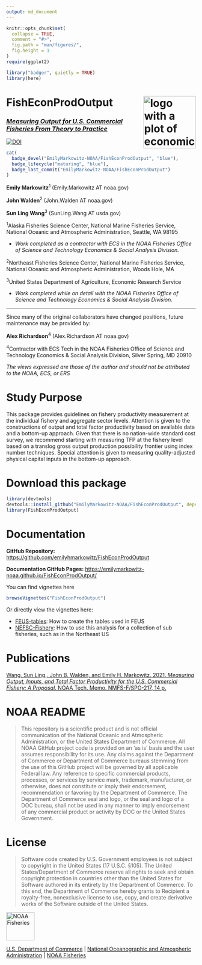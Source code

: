 ```yaml
---
output: md_document
---
```


<!-- README.md is generated from README.Rmd. Please edit that file -->

```r
knitr::opts_chunk$set(
  collapse = TRUE,
  comment = "#>",
  fig.path = "man/figures/",
  fig.height = 1
)
require(ggplot2)
```

```r
library("badger", quietly = TRUE)
library(here)
```

# FishEconProdOutput <a href={https://emilymarkowitz-noaa.github.io/FishEconProdOutput}><img src="man/figures/logo.png" align="right" width=139 height=139 alt="logo with a plot of economic productivity for fish and inverts." />


### *Measuring Output for U.S. Commercial Fisheries From Theory to Practice*


[![DOI](https://zenodo.org/badge/291852337.svg)](https://zenodo.org/badge/latestdoi/291852337)


```r
cat(
  badge_devel("EmilyMarkowitz-NOAA/FishEconProdOutput", "blue"),
  badge_lifecycle("maturing", "blue"),
  badge_last_commit("EmilyMarkowitz-NOAA/FishEconProdOutput")
)
```


**Emily Markowitz**^1^ (Emily.Markowitz AT noaa.gov)

**John Walden**^2^ (John.Walden AT noaa.gov)

**Sun Ling Wang**^3^ (SunLing.Wang AT usda.gov)

^1^Alaska Fisheries Science Center, National Marine Fisheries Service, National Oceanic and Atmospheric Administration, Seattle, WA 98195

 - *Work completed as a contractor with ECS in the NOAA Fisheries Office of Science and Technology Economics & Social Analysis Division.* 
 
 
^2^Northeast Fisheries Science Center,  National Marine Fisheries Service, National Oceanic and Atmospheric Administration, Woods Hole, MA

^3^United States Department of Agriculture, Economic Research Service 

 - *Work completed while on detail with the NOAA Fisheries Office of Science and Technology Economics & Social Analysis Division.* 

------------

Since many of the original collaborators have changed positions, future maintenance may be provided by: 

**Alex Richardson**^4^ (Alex.Richardson AT noaa.gov)

^4^Contractor with ECS Tech in the NOAA Fisheries Office of Science and Technology Economics & Social Analysis Division, Silver Spring, MD 20910 

*The views expressed are those of the author and should not be attributed to the NOAA, ECS, or ERS*

# Study Purpose

This package provides guidelines on fishery productivity measurement at the individual fishery and aggregate sector levels. Attention is given to the constructions of output and total factor productivity based on available data and a bottom-up approach. Given that there is no nation-wide standard cost survey, we recommend starting with measuring TFP at the fishery level based on a translog gross output production possibility frontier using index number techniques. Special attention is given to measuring quality-adjusted physical capital inputs in the bottom-up approach. 


# Download this package

```r
library(devtools)
devtools::install_github("EmilyMarkowitz-NOAA/FishEconProdOutput", dependencies = TRUE, build_vignettes = T)
library(FishEconProdOutput)
```


# Documentation

**GitHub Repository:** [https://github.com/emilyhmarkowitz/FishEconProdOutput](https://github.com/EmilyMarkowitz-NOAA/FishEconProdOutput)  

**Documentation GitHub Pages:** [https://emilymarkowitz-noaa.github.io/FishEconProdOutput/](https://emilymarkowitz-noaa.github.io/FishEconProdOutput/)


You can find vignettes here

```r
browseVignettes("FishEconProdOutput")
```

Or directly view the vignettes here: 

 - [FEUS-tables](https://emilymarkowitz-noaa.github.io/FishEconProdOutput/articles/FEUS-tables.html): How to create the tables used in FEUS
 - [NEFSC-Fishery](https://emilymarkowitz-noaa.github.io/FishEconProdOutput/articles/NEFSC-Fishery.html): How to use this analysis for a collection of sub fisheries, such as in the Northeast US

# Publications

[Wang, Sun Ling., John B. Walden, and Emily H. Markowitz. 2021. *Measuring Output, Inputs, and Total Factor Productivity for the U.S. Commercial Fishery: A Proposal*. NOAA Tech. Memo. NMFS-F/SPO-217, 14 p.](https://spo.nmfs.noaa.gov/sites/default/files/TM217.pdf)

# NOAA README

>This repository is a scientific product and is not official communication of the National Oceanic and Atmospheric Administration, or the United States Department of Commerce. All NOAA GitHub project code is provided on an ‘as is’ basis and the user assumes responsibility for its use. Any claims against the Department of Commerce or Department of Commerce bureaus stemming from the use of this GitHub project will be governed by all applicable Federal law. Any reference to specific commercial products, processes, or services by service mark, trademark, manufacturer, or otherwise, does not constitute or imply their endorsement, recommendation or favoring by the Department of Commerce. The Department of Commerce seal and logo, or the seal and logo of a DOC bureau, shall not be used in any manner to imply endorsement of any commercial product or activity by DOC or the United States Government.


# License

>Software code created by U.S. Government employees is not subject to copyright in the United States (17 U.S.C. §105). The United States/Department of Commerce reserve all rights to seek and obtain copyright protection in countries other than the United States for Software authored in its entirety by the Department of Commerce. To this end, the Department of Commerce hereby grants to Recipient a royalty-free, nonexclusive license to use, copy, and create derivative works of the Software outside of the United States.

<img src="https://raw.githubusercontent.com/nmfs-general-modeling-tools/nmfspalette/main/man/figures/noaa-fisheries-rgb-2line-horizontal-small.png" height="75" alt="NOAA Fisheries">

[U.S. Department of Commerce](https://www.commerce.gov/) | [National Oceanographic and Atmospheric Administration](https://www.noaa.gov) | [NOAA Fisheries](https://www.fisheries.noaa.gov/)
